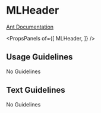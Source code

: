
# MLHeader

[Ant Documentation](https://3x.ant.design/components/header)


<PropsPanels of={[
  MLHeader,
]} />

## Usage Guidelines
No Guidelines

## Text Guidelines
No Guidelines
